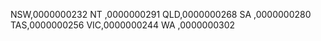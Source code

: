 NSW,0000000232
NT ,0000000291
QLD,0000000268
SA ,0000000280
TAS,0000000256
VIC,0000000244
WA ,0000000302
